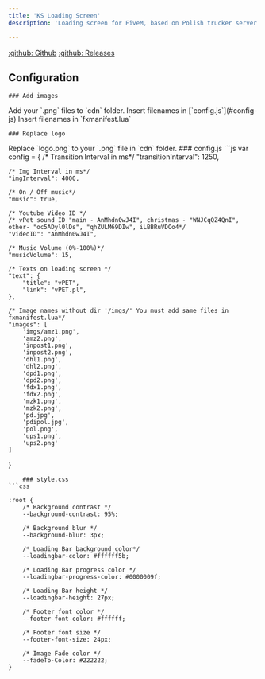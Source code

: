 ```yaml
---
title: 'KS Loading Screen'
description: 'Loading screen for FiveM, based on Polish trucker server [vpet.pl](https://vpet.pl)'

---
```

[:github: Github](https://mintlify.com/docs/api-playground/openapi/setup)
[:github: Releases](https://mintlify.com/docs/api-playground/openapi/setup)
## Configuration
    ### Add images
<Steps>
  <Step title="Step 1">
    Add your `.png` files to `cdn` folder.
  </Step>
  <Step title="Step 2">
    Insert filenames in [`config.js`](#config-js)
  </Step>
  <Step title="Step 3">
    Insert filenames in `fxmanifest.lua`
  </Step>
</Steps>

    ### Replace logo
<Steps>
  <Step title="Step 1">
    Replace `logo.png` to your `.png` file in `cdn` folder.
  </Step>
</Steps>
    ### config.js
```js
var config = {
    /* Transition Interval in ms*/
    "transitionInterval": 1250,

    /* Img Interval in ms*/
    "imgInterval": 4000,

    /* On / Off music*/
    "music": true,

    /* Youtube Video ID */
    /* vPet sound ID "main - AnMhdn0wJ4I", christmas - "WNJCqQZ4QnI", other- "oc5ADyl0lDs", "qhZULM69DIw", iLBBRuVDOo4*/
    "videoID": "AnMhdn0wJ4I",

    /* Music Volume (0%-100%)*/
    "musicVolume": 15,

    /* Texts on loading screen */
    "text": {
        "title": "vPET",
        "link": "vPET.pl",
    },

    /* Image names without dir '/imgs/' You must add same files in fxmanifest.lua*/ 
    "images": [
        'imgs/amz1.png',
        'amz2.png',
        'inpost1.png',
        'inpost2.png',
        'dhl1.png',
        'dhl2.png',
        'dpd1.png',
        'dpd2.png',
        'fdx1.png',
        'fdx2.png',
        'mzk1.png',
        'mzk2.png',
        'pd.jpg',
        'pdipol.jpg',
        'pol.png',
        'ups1.png',
        'ups2.png'
    ]
}
```
    ### style.css
```css

:root {
    /* Background contrast */
    --background-contrast: 95%;

    /* Background blur */
    --background-blur: 3px;

    /* Loading Bar background color*/
    --loadingbar-color: #ffffff5b;

    /* Loading Bar progress color */
    --loadingbar-progress-color: #0000009f;

    /* Loading Bar height */
    --loadingbar-height: 27px;

    /* Footer font color */
    --footer-font-color: #ffffff;

    /* Footer font size */
    --footer-font-size: 24px;

    /* Image Fade color */
    --fadeTo-Color: #222222;
}
```
